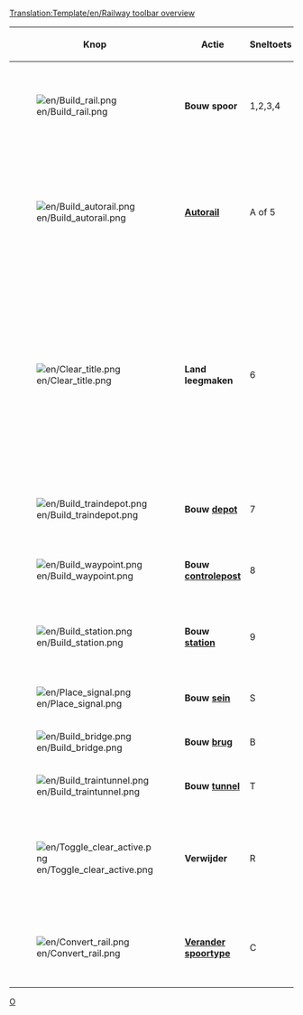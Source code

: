 <noinclude>[[Translation:Template/en/Railway toolbar overview]]{{en/-}}[[Category:nl/Sjablonen|O]]</noinclude>
{|{{wikitable}}
|- style="background:#efefef"
!width='100' |Knop
!width='150' |Actie
!Sneltoets
!Omschrijving

|-
|[[File:en/Build rail.png]]
|'''Bouw spoor'''
|1,2,3,4
|Bouwt spoor in de geselecteerde richting. Je kunt klikken en slepen, maar deze tools zijn lang niet zo efficiënt als de Autorail tool.

|-
|[[File:en/Build autorail.png]]
|'''[[Main/nl/Autorail|Autorail]]'''
|A of 5
|Een zeer efficiënte tool om spoor in iedere richting te bouwen, hoewel deze tool in het begin lastiger te gebruiken is. In combinatie met een ingedrukte Ctrl-toets is het ook makkelijk om bestaand spoor te verwijderen.

|-
|[[File:en/Clear title.png]]
|'''Land leegmaken'''
|6
|De dynamiet tool wordt gebruikt om tegels leeg te maken. Je kunt hier (bijna) alles mee opruimen, inclusief verkeerd gebouwd spoor. Let wel op dat als je dynamiet op een station gebruikt het hele station ineens verdwijnt. Om delen van een station af te breken selecteer je het bouwen van een station en vervolgens [R]: [[File:en/Toggle clear active.png]]+[[File:en/Build station.png]].

|-
|[[File:en/Build traindepot.png]]
|'''Bouw [[Main/nl/Depots|depot]]'''
|7
|Opent het bouw venster, zodat je het depot in de geschikte richting kunt kiezen.

|-
|[[File:en/Build waypoint.png]]
|'''Bouw [[Main/nl/Controleposten|controlepost]]'''
|8
|Laat je een controlepost bouwen op een bestaand stuk spoor.

|-
|[[File:en/Build station.png]]
|'''Bouw [[Main/nl/Spoorwegstation|station]]'''
|9
|Opent het station bouw venster waar je een station van een bepaalde breedte, lengte en richting kunt kiezen om te bouwen.

|-
|[[File:en/Place signal.png]]
|'''Bouw [[Main/nl/Seinen|sein]]'''
|S
|Laat je diverse seinen bouwen langs het spoor.

|-
|[[File:en/Build bridge.png]]
|'''Bouw [[Main/nl/Bruggen|brug]]'''
|B
|Laat je spoor[[Main/en/Bridges|bruggen (EN)]] bouwen.

|-
|[[File:en/Build traintunnel.png]]
|'''Bouw [[Main/nl/Tunnels|tunnel]]'''
|T
|Laat je ondergrondse [[Main/en/tunnels|tunnels (EN)]] bouwen.

|-
|[[File:en/Toggle clear active.png]]
|'''Verwijder'''
|R
|Klik hier op nadat je een item geselecteerd hebt om dit type items te verwijderen. Zo kun je bijvoorbeeld alleen de seinen verwijderen, of delen van stations.

|-
|[[File:en/Convert rail.png]]
|'''[[Main/nl/Verander spoortype|Verander spoortype]]'''
|C
|[[Main/en/Convert rail|Verander spoortype (EN)]] een willekeurig andere spoortype om naar het huidige geselecteerde type.

|}